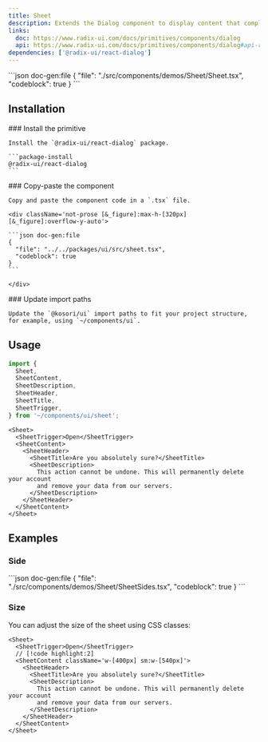 ```yaml
---
title: Sheet
description: Extends the Dialog component to display content that complements the main content of the screen.
links:
  doc: https://www.radix-ui.com/docs/primitives/components/dialog
  api: https://www.radix-ui.com/docs/primitives/components/dialog#api-reference
dependencies: ['@radix-ui/react-dialog']
---
```


<ComponentPreview name='sheet'>
```json doc-gen:file
{
  "file": "./src/components/demos/Sheet/Sheet.tsx",
  "codeblock": true
}
```
</ComponentPreview>

## Installation

<Steps>

  <Step>
    ### Install the primitive
    
    Install the `@radix-ui/react-dialog` package.

    ```package-install
    @radix-ui/react-dialog
    ```

  </Step>
    
  <Step>
    ### Copy-paste the component
    
    Copy and paste the component code in a `.tsx` file.

    <div className='not-prose [&_figure]:max-h-[320px] [&_figure]:overflow-y-auto'>

    ```json doc-gen:file
    {
      "file": "../../packages/ui/src/sheet.tsx",
      "codeblock": true
    }
    ```

    </div>

  </Step>

  <Step>
    ### Update import paths

    Update the `@kosori/ui` import paths to fit your project structure, for example, using `~/components/ui`.

  </Step>

</Steps>

## Usage

```ts
import {
  Sheet,
  SheetContent,
  SheetDescription,
  SheetHeader,
  SheetTitle,
  SheetTrigger,
} from '~/components/ui/sheet';
```

```tsx
<Sheet>
  <SheetTrigger>Open</SheetTrigger>
  <SheetContent>
    <SheetHeader>
      <SheetTitle>Are you absolutely sure?</SheetTitle>
      <SheetDescription>
        This action cannot be undone. This will permanently delete your account
        and remove your data from our servers.
      </SheetDescription>
    </SheetHeader>
  </SheetContent>
</Sheet>
```

## Examples

### Side

<ComponentPreview name='sheet-sides'>
```json doc-gen:file
{
  "file": "./src/components/demos/Sheet/SheetSides.tsx",
  "codeblock": true
}
```
</ComponentPreview>

### Size

You can adjust the size of the sheet using CSS classes:

```tsx
<Sheet>
  <SheetTrigger>Open</SheetTrigger>
  // [!code highlight:2]
  <SheetContent className='w-[400px] sm:w-[540px]'>
    <SheetHeader>
      <SheetTitle>Are you absolutely sure?</SheetTitle>
      <SheetDescription>
        This action cannot be undone. This will permanently delete your account
        and remove your data from our servers.
      </SheetDescription>
    </SheetHeader>
  </SheetContent>
</Sheet>
```
